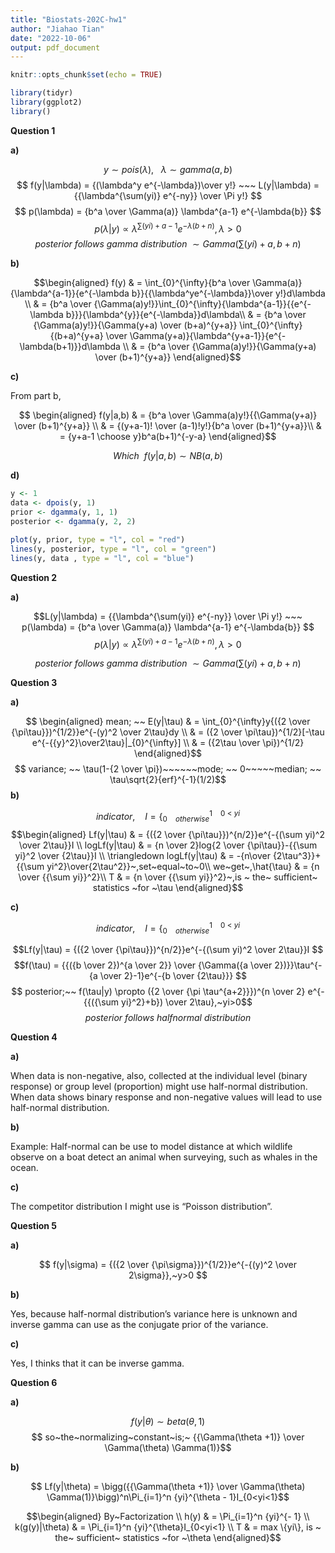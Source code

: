 ```yaml
---
title: "Biostats-202C-hw1"
author: "Jiahao Tian"
date: "2022-10-06"
output: pdf_document
---
```


```r
knitr::opts_chunk$set(echo = TRUE)
```

```r
library(tidyr)
library(ggplot2)
library()
```

**Question 1**


**a)**

$$ y \sim pois(\lambda), ~~~\lambda \sim gamma(a, b) $$
$$ f(y|\lambda) = {(\lambda^y e^{-\lambda})\over y!} ~~~ L(y|\lambda) = {{\lambda^{\sum(yi)} e^{-ny}} \over \Pi y!} $$
$$ p(\lambda) = {b^a \over \Gamma(a)} \lambda^{a-1} e^{-\lambda{b}} $$
$$ p(\lambda | y) \propto \lambda^{\sum(yi)+a-1} e^{-\lambda(b+n)}, \lambda >0 $$
$$ posterior~ follows~ gamma~ distribution~ \sim Gamma(\sum(yi)+a, b+n) $$

**b)**

$$\begin{aligned}
f(y) & = \int_{0}^{\infty}{b^a \over \Gamma(a)}{\lambda^{a-1}}{e^{-\lambda b}}{{\lambda^ye^{-\lambda}}\over y!}d\lambda \\
& = {b^a \over {\Gamma(a)y!}}\int_{0}^{\infty}{\lambda^{a-1}}{{e^{-\lambda b}}}{\lambda^{y}}{e^{-\lambda}}d\lambda\\
& = {b^a \over {\Gamma(a)y!}}{\Gamma(y+a) \over (b+a)^{y+a}} \int_{0}^{\infty}{(b+a)^{y+a} \over \Gamma(y+a)}{\lambda^{y+a-1}}{e^{-\lambda(b+1)}}d\lambda \\
& = {b^a \over {\Gamma(a)y!}}{\Gamma(y+a) \over (b+1)^{y+a}}
\end{aligned}$$


**c)**

From part b,

$$ \begin{aligned}
f(y|a,b) & = {b^a \over \Gamma(a)y!}{{\Gamma(y+a)} \over (b+1)^{y+a}} \\
& = {(y+a-1)! \over (a-1)!y!}{b^a \over (b+1)^{y+a}}\\
& = {y+a-1 \choose y}b^a(b+1)^{-y-a}
\end{aligned}$$

$$ Which ~~ f(y|a,b) \sim NB(a,b)$$ 

**d)**

```r
y <- 1
data <- dpois(y, 1)
prior <- dgamma(y, 1, 1)
posterior <- dgamma(y, 2, 2)

plot(y, prior, type = "l", col = "red")
lines(y, posterior, type = "l", col = "green")
lines(y, data , type = "l", col = "blue")
```


**Question 2**


**a)**


$$L(y|\lambda) = {{\lambda^{\sum(yi)} e^{-ny}} \over \Pi y!} ~~~ p(\lambda) = {b^a \over \Gamma(a)} \lambda^{a-1} e^{-\lambda{b}} $$
$$ p(\lambda | y) \propto \lambda^{\sum(yi)+a-1} e^{-\lambda(b+n)}, \lambda >0 $$

$$ posterior~ follows~ gamma~ distribution~ \sim Gamma(\sum(yi)+a, b+n) $$

**Question 3**


**a)**

$$ \begin{aligned}
mean; ~~ E(y|\tau) & = \int_{0}^{\infty}y{({2 \over {\pi\tau}})^{1/2}}e^{-(y)^2 \over 2\tau}dy \\
& = ({2 \over \pi\tau})^{1/2}[-\tau e^{-{{y}^2}\over2\tau}|_{0}^{\infty}] \\
& = ({2\tau \over \pi})^{1/2}
\end{aligned}$$
$$ variance; ~~ \tau(1-{2 \over \pi})~~~~~~mode; ~~ 0~~~~~median; ~~ \tau\sqrt{2}{erf}^{-1}(1/2)$$
**b)**


$$ indicator,~~~~I = \{^{1~~~~0~<~yi}_{0~~~~otherwise}$$
$$\begin{aligned} Lf(y|\tau) & = {({2 \over {\pi\tau}})^{n/2}}e^{-{(\sum yi)^2 \over 2\tau}}I \\
logLf(y|\tau) & = {n \over 2}log{2 \over {\pi\tau}}-{{\sum yi}^2 \over {2\tau}}I \\
\triangledown logLf(y|\tau) & = -{n\over {2\tau^3}}+{{\sum yi^2}\over{2\tau^2}}~,set~equal~to~0\\
we~get~,\hat{\tau} & = {n \over {{\sum yi}}^2}\\
T & = {n \over {{\sum yi}}^2}~,is ~ the~ sufficient~ statistics ~for ~\tau 
\end{aligned}$$



**c)**


$$ indicator,~~~~I = \{^{1~~~~0~<~yi}_{0~~~~otherwise}$$


$$Lf(y|\tau) = {({2 \over {\pi\tau}})^{n/2}}e^{-{(\sum yi)^2 \over 2\tau}}I $$
$$f(\tau) = {{({b \over 2})^{a \over 2}} \over {\Gamma({a \over 2})}}\tau^{-{a \over 2}-1}e^{-{b \over {2\tau}}}  $$
$$ posterior;~~ f(\tau|y) \propto ({2 \over {\pi \tau^{a+2}}})^{n \over 2} e^{-{{({\sum yi}^2}+b}) \over 2\tau},~yi>0$$
$$posterior ~follows~ halfnormal ~distribution$$



**Question 4**


**a)**

When data is non-negative, also, collected at the individual level (binary response) or group level (proportion) might use
half-normal distribution. When data shows binary response and non-negative values will lead to use half-normal distribution.


**b)**

Example: Half-normal can be use to model distance at which wildlife observe on a boat detect an animal when surveying, such 
as whales in the ocean.

**c)**

The competitor distribution I might use is "Poisson distribution".



**Question 5**


**a)**

$$ f(y|\sigma) = {({2 \over {\pi\sigma}})^{1/2}}e^{-{(y)^2 \over 2\sigma}},~y>0  $$

**b)**

Yes, because half-normal distribution's variance here is unknown and inverse gamma can use as the conjugate prior of the 
variance.


**c)**

Yes, I thinks that it can be inverse gamma.



**Question 6**


**a)**

$$ f(y|\theta) \sim beta(\theta,1) $$
$$ so~the~normalizing~constant~is;~ {{\Gamma(\theta +1)} \over \Gamma(\theta) \Gamma(1)}$$


**b)**



$$ Lf(y|\theta) = \bigg({{\Gamma(\theta +1)} \over \Gamma(\theta) \Gamma(1)}\bigg)^n\Pi_{i=1}^n {yi}^{\theta - 1}I_{0<yi<1}$$

$$\begin{aligned}
By~Factorization \\
h(y) & = \Pi_{i=1}^n {yi}^{- 1} \\
k(g(y)|\theta) & = \Pi_{i=1}^n {yi}^{\theta}I_{0<yi<1} \\
T & = max \{yi\}, is ~ the~ sufficient~ statistics ~for ~\theta
\end{aligned}$$






















